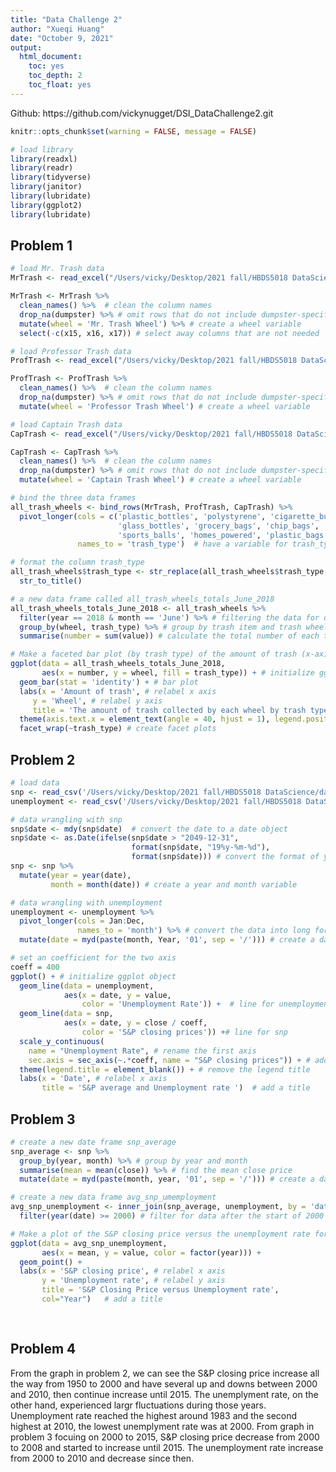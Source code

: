 ```yaml
---
title: "Data Challenge 2"
author: "Xueqi Huang"
date: "October 9, 2021"
output:
  html_document:
    toc: yes
    toc_depth: 2
    toc_float: yes
---
```

Github: https://github.com/vickynugget/DSI_DataChallenge2.git

```r
knitr::opts_chunk$set(warning = FALSE, message = FALSE) 
```

```r
# load library
library(readxl)
library(readr)
library(tidyverse)
library(janitor)
library(lubridate) 
library(ggplot2)
library(lubridate)
```

## Problem 1
```r
# load Mr. Trash data
MrTrash <- read_excel("/Users/vicky/Desktop/2021 fall/HBDS5018 DataScience/datachallenge/DSI_DataChallenge2/DSI_DataChallenge2/data/Trash-Wheel-Collection-Totals-8-6-19.xlsx", sheet = 'Mr. Trash Wheel')

MrTrash <- MrTrash %>%
  clean_names() %>%  # clean the column names
  drop_na(dumpster) %>% # omit rows that do not include dumpster-specific data
  mutate(wheel = 'Mr. Trash Wheel') %>% # create a wheel variable
  select(-c(x15, x16, x17)) # select away columns that are not needed

```

```r
# load Professor Trash data
ProfTrash <- read_excel("/Users/vicky/Desktop/2021 fall/HBDS5018 DataScience/datachallenge/DSI_DataChallenge2/DSI_DataChallenge2/data/Trash-Wheel-Collection-Totals-8-6-19.xlsx", sheet = 'Professor Trash Wheel')

ProfTrash <- ProfTrash %>%
  clean_names() %>%  # clean the column names
  drop_na(dumpster) %>% # omit rows that do not include dumpster-specific data
  mutate(wheel = 'Professor Trash Wheel') # create a wheel variable 
```

```r
# load Captain Trash data
CapTrash <- read_excel("/Users/vicky/Desktop/2021 fall/HBDS5018 DataScience/datachallenge/DSI_DataChallenge2/DSI_DataChallenge2/data/Trash-Wheel-Collection-Totals-8-6-19.xlsx", sheet = 'Captain Trash Wheel')

CapTrash <- CapTrash %>%
  clean_names() %>%  # clean the column names
  drop_na(dumpster) %>% # omit rows that do not include dumpster-specific data
  mutate(wheel = 'Captain Trash Wheel') # create a wheel variable 
```

```r
# bind the three data frames
all_trash_wheels <- bind_rows(MrTrash, ProfTrash, CapTrash) %>% 
  pivot_longer(cols = c('plastic_bottles', 'polystyrene', 'cigarette_butts', 
                        'glass_bottles', 'grocery_bags', 'chip_bags', 
                        'sports_balls', 'homes_powered', 'plastic_bags'), # pivot to long format
               names_to = 'trash_type')  # have a variable for trash_type 

# format the column trash_type
all_trash_wheels$trash_type <- str_replace(all_trash_wheels$trash_type, '_', ' ') %>%
  str_to_title()

# a new data frame called all_trash_wheels_totals_June_2018
all_trash_wheels_totals_June_2018 <- all_trash_wheels %>%
  filter(year == 2018 & month == 'June') %>% # filtering the data for only June 2018
  group_by(wheel, trash_type) %>% # group by trash item and trash wheel
  summarise(number = sum(value)) # calculate the total number of each trash item  by each trash wheel
```

```r
# Make a faceted bar plot (by trash type) of the amount of trash (x-axis) collected by each wheel (y-axis)
ggplot(data = all_trash_wheels_totals_June_2018, 
       aes(x = number, y = wheel, fill = trash_type)) + # initialize ggplot object
  geom_bar(stat = 'identity') + # bar plot
  labs(x = 'Amount of trash', # relabel x axis
     y = 'Wheel', # relabel y axis
     title = 'The amount of trash collected by each wheel by trash type') +  # add a title
  theme(axis.text.x = element_text(angle = 40, hjust = 1), legend.position = "none") + # remove the legend
  facet_wrap(~trash_type) # create facet plots
```

## Problem 2
```r
# load data
snp <- read_csv('/Users/vicky/Desktop/2021 fall/HBDS5018 DataScience/datachallenge/DSI_DataChallenge2/DSI_DataChallenge2/data/snp.csv')
unemployment <- read_csv('/Users/vicky/Desktop/2021 fall/HBDS5018 DataScience/datachallenge/DSI_DataChallenge2/DSI_DataChallenge2/data/unemployment.csv')

# data wrangling with snp
snp$date <- mdy(snp$date)  # convert the date to a date object
snp$date <- as.Date(ifelse(snp$date > "2049-12-31", 
                           format(snp$date, "19%y-%m-%d"), 
                           format(snp$date))) # convert the format of years smaller than 1968
snp <- snp %>% 
  mutate(year = year(date), 
         month = month(date)) # create a year and month variable

# data wrangling with unemployment
unemployment <- unemployment %>%
  pivot_longer(cols = Jan:Dec, 
               names_to = 'month') %>% # convert the data into long format.
  mutate(date = myd(paste(month, Year, '01', sep = '/'))) # create a date column that takes the month, year and the first day of the month
```

```r
# set an coefficient for the two axis
coeff = 400 
ggplot() + # initialize ggplot object
  geom_line(data = unemployment, 
            aes(x = date, y = value,
                color = 'Unemployment Rate')) +  # line for unemployment
  geom_line(data = snp, 
            aes(x = date, y = close / coeff, 
                color = 'S&P closing prices')) +# line for snp
  scale_y_continuous(
    name = "Unemployment Rate", # rename the first axis
    sec.axis = sec_axis(~.*coeff, name = "S&P closing prices")) + # add and rename the second axis
  theme(legend.title = element_blank()) + # remove the legend title
  labs(x = 'Date', # relabel x axis
       title = 'S&P average and Unemployment rate ')  # add a title
```

## Problem 3
```r
# create a new date frame snp_average
snp_average <- snp %>%
  group_by(year, month) %>% # group by year and month
  summarise(mean = mean(close)) %>% # find the mean close price
  mutate(date = myd(paste(month, year, '01', sep = '/'))) # create a date column that takes the month, year and the first day of the month

# create a new data frame avg_snp_umemployment
avg_snp_unemployment <- inner_join(snp_average, unemployment, by = 'date') %>% # join with the unemployment data
  filter(year(date) >= 2000) # filter for data after the start of 2000

# Make a plot of the S&P closing price versus the unemployment rate for these years
ggplot(data = avg_snp_unemployment, 
       aes(x = mean, y = value, color = factor(year))) +
  geom_point() + 
  labs(x = 'S&P closing price', # relabel x axis
       y = 'Unemployment rate', # relabel y axis
       title = 'S&P Closing Price versus Unemployment rate', 
       col="Year")   # add a title 
  
  
```

## Problem 4

From the graph in problem 2, we can see the S&P closing price increase all the way from 1950 to 2000 and have several up and downs between 2000 and 2010, then continue increase until 2015. The unemplyment rate, on the other hand, experienced largr fluctuations during those years. Unemployment rate reached the highest around 1983 and the second highest at 2010, the lowest unemplyment rate was at 2000. 
From graph in problem 3 focuing on 2000 to 2015, S&P closing price decrease from 2000 to 2008 and started to increase until 2015. The unemployment rate increase from 2000 to 2010 and decrease since then. 


